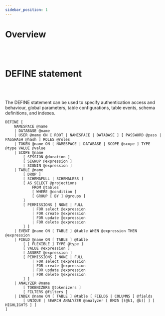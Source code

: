 ```yaml
---
sidebar_position: 1
---
```


# Overview

<br /><br />

# DEFINE statement

<br /><br />

The DEFINE statement can be used to specify authentication access and behaviour, global parameters, table configurations, table events, schema definitions, and indexes.

```surql title="SurrealQL Syntax"
DEFINE [
	NAMESPACE @name
	| DATABASE @name
	| USER @name ON [ ROOT | NAMESPACE | DATABASE ] [ PASSWORD @pass | PASSHASH @hash ] ROLES @roles
	| TOKEN @name ON [ NAMESPACE | DATABASE | SCOPE @scope ] TYPE @type VALUE @value
	| SCOPE @name
		[ SESSION @duration ]
		[ SIGNUP @expression ]
		[ SIGNIN @expression ]
	| TABLE @name
		[ DROP ]
		[ SCHEMAFULL | SCHEMALESS ]
		[ AS SELECT @projections
			FROM @tables
			[ WHERE @condition ]
			[ GROUP [ BY ] @groups ]
		]
		[ PERMISSIONS [ NONE | FULL
			| FOR select @expression
			| FOR create @expression
			| FOR update @expression
			| FOR delete @expression
		] ]
	| EVENT @name ON [ TABLE ] @table WHEN @expression THEN @expression
	| FIELD @name ON [ TABLE ] @table
		[ [ FLEXIBLE ] TYPE @type ]
		[ VALUE @expression ]
		[ ASSERT @expression ]
		[ PERMISSIONS [ NONE | FULL
			| FOR select @expression
			| FOR create @expression
			| FOR update @expression
			| FOR delete @expression
		] ]
	| ANALYZER @name
		[ TOKENIZERS @tokenizers ]
		[ FILTERS @filters ]
	| INDEX @name ON [ TABLE ] @table [ FIELDS | COLUMNS ] @fields
		[ UNIQUE | SEARCH ANALYZER @analyzer [ BM25 [(@k1, @b)] ] [ HIGHLIGHTS ] ]
]
```